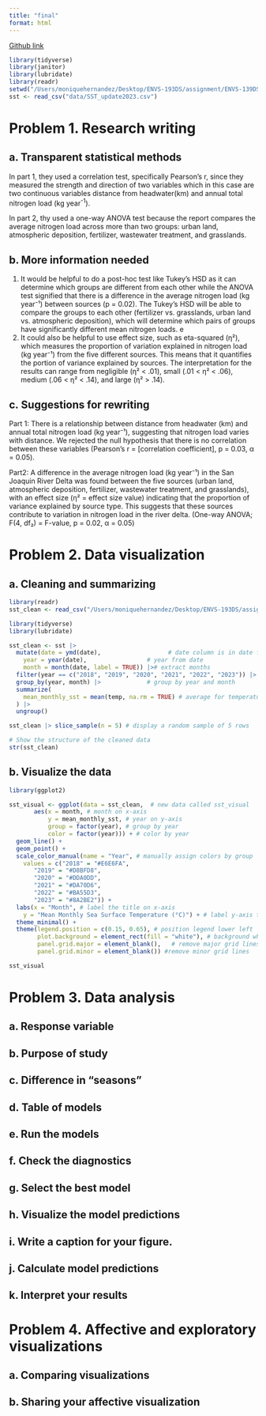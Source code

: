 ```yaml
---
title: "final"
format: html
---
```


[Github link](https://github.com/moniqueallyson/ENVS-193DS_spring-2025_final)

```r

library(tidyverse)
library(janitor)
library(lubridate)
library(readr)
setwd("/Users/moniquehernandez/Desktop/ENVS-193DS/assignment/ENVS-139DS-FINAL/ENVS-193DS_spring-2025_final")
sst <- read_csv("data/SST_update2023.csv")


```

# Problem 1. Research writing

## a. Transparent statistical methods

In part 1, they used a correlation test, specifically Pearson's r, since they measured the strength and direction of two variables which in this case are two continuous variables distance from headwater(km) and annual total nitrogen load (kg year^-1^).

In part 2, thy used a one-way ANOVA test because the report compares the average nitrogen load across more than two groups: urban land, atmospheric deposition, fertilizer, wastewater treatment, and grasslands.

## b. More information needed

1. It would be helpful to do a post-hoc test like Tukey's HSD as it can determine which groups are different from each other while the ANOVA test signified that there is a difference in the average nitrogen load (kg year⁻¹) between sources (p = 0.02). The Tukey's HSD will be able to compare the groups to each other (fertilizer vs. grasslands, urban land vs. atmospheric deposition), which will determine which pairs of groups have significantly different mean nitrogen loads.
e
2. It could also be helpful to use effect size, such as eta-squared (η²), which measures the proportion of variation explained in nitrogen load (kg year⁻¹) from the five different sources. This means that it quantifies the portion of variance explained by sources. The interpretation for the results can range from negligible (η² \< .01), small (.01 \< η² \< .06), medium (.06 \< η² \< .14), and large (η² \> .14).

## c. Suggestions for rewriting

Part 1: There is a relationship between distance from headwater (km) and annual total nitrogen load (kg year⁻¹), suggesting that nitrogen load varies with distance. We rejected the null hypothesis that there is no correlation between these variables (Pearson’s r = [correlation coefficient], p = 0.03, α = 0.05).

Part2: A difference in the average nitrogen load (kg year⁻¹) in the San Joaquin River Delta was found between the five sources (urban land, atmospheric deposition, fertilizer, wastewater treatment, and grasslands), with an effect size (η² = effect size value) indicating that the proportion of variance explained by source type. This suggests that these sources contribute to variation in nitrogen load in the river delta. (One-way ANOVA; F(4, df₂) = F-value, p = 0.02, α = 0.05)

# Problem 2. Data visualization

## a. Cleaning and summarizing

```r
library(readr)
sst_clean <- read_csv("/Users/moniquehernandez/Desktop/ENVS-193DS/assignment/ENVS-139DS-FINAL/ENVS-193DS_spring-2025_final/data/SST_update2023.csv")

library(tidyverse)
library(lubridate)

sst_clean <- sst |>                     
  mutate(date = ymd(date),                   # date column is in date format
    year = year(date),                 # year from date
    month = month(date, label = TRUE)) |># extract months
  filter(year == c("2018", "2019", "2020", "2021", "2022", "2023")) |> # Filter year range 1982-2023
  group_by(year, month) |>             # group by year and month
  summarize(
    mean_monthly_sst = mean(temp, na.rm = TRUE) # average for temperature
  ) |>
  ungroup()

sst_clean |> slice_sample(n = 5) # display a random sample of 5 rows

# Show the structure of the cleaned data
str(sst_clean)

```


## b. Visualize the data

```r
library(ggplot2)

sst_visual <- ggplot(data = sst_clean,  # new data called sst_visual
       aes(x = month, # month on x-axis
           y = mean_monthly_sst, # year on y-axis
           group = factor(year), # group by year
           color = factor(year))) + # color by year
  geom_line() +                          
  geom_point() +                         
  scale_color_manual(name = "Year", # manually assign colors by group
    values = c("2018" = "#E6E6FA",
       "2019" = "#D8BFD8",
       "2020" = "#DDA0DD",
       "2021" = "#DA70D6",
       "2022" = "#BA55D3",
       "2023" = "#8A2BE2")) +
  labs(x = "Month", # label the title on x-axis
    y = "Mean Monthly Sea Surface Temperature (°C)") + # label y-axis title
  theme_minimal() +                             
  theme(legend.position = c(0.15, 0.65), # position legend lower left
        plot.background = element_rect(fill = "white"), # background white
        panel.grid.major = element_blank(),   # remove major grid lines
        panel.grid.minor = element_blank()) #remove minor grid lines

sst_visual

```

# Problem 3. Data analysis

## a. Response variable

## b. Purpose of study

## c. Difference in “seasons”

## d. Table of models

## e. Run the models

## f. Check the diagnostics

## g. Select the best model

## h. Visualize the model predictions

## i. Write a caption for your figure.

## j. Calculate model predictions

## k. Interpret your results

# Problem 4. Affective and exploratory visualizations

## a. Comparing visualizations

## b. Sharing your affective visualization
